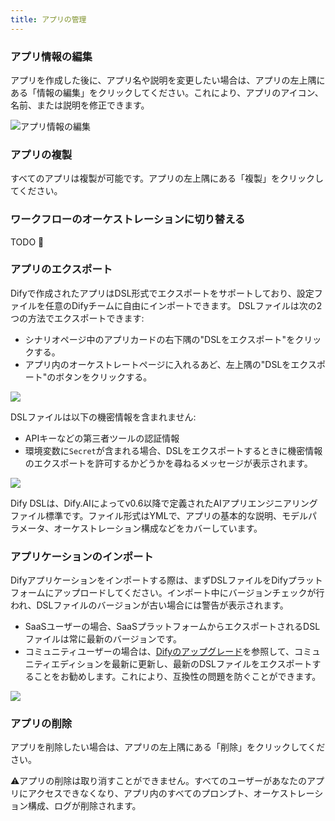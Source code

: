 ```yaml
---
title: アプリの管理
---
```



### アプリ情報の編集

アプリを作成した後に、アプリ名や説明を変更したい場合は、アプリの左上隅にある「情報の編集」をクリックしてください。これにより、アプリのアイコン、名前、または説明を修正できます。

![アプリ情報の編集](https://assets-docs.dify.ai/dify-enterprise-mintlify/jp/guides/management/63a449e9a8ae337b9c067165d1674a45.png)

### アプリの複製

すべてのアプリは複製が可能です。アプリの左上隅にある「複製」をクリックしてください。

### ワークフローのオーケストレーションに切り替える

TODO 🚧

### アプリのエクスポート

Difyで作成されたアプリはDSL形式でエクスポートをサポートしており、設定ファイルを任意のDifyチームに自由にインポートできます。 DSLファイルは次の2つの方法でエクスポートできます:

* シナリオページ中のアプリカードの右下隅の"DSLをエクスポート"をクリックする。
* アプリ内のオーケストレートページに入れるあど、左上隅の"DSLをエクスポート"のボタンをクリックする。

![](https://assets-docs.dify.ai/dify-enterprise-mintlify/jp/guides/management/544c18d770e230db93d6756bba98d8a7.png)

DSLファイルは以下の機密情報を含まれません:

* APIキーなどの第三者ツールの認証情報
* 環境変数に`Secret`が含まれる場合、DSLをエクスポートするときに機密情報のエクスポートを許可するかどうかを尋ねるメッセージが表示されます。

![](https://assets-docs.dify.ai/dify-enterprise-mintlify/jp/guides/management/25ce002ef7f0392fc6b3b6975ae137ec.png)

<Info>
Dify DSLは、Dify.AIによってv0.6以降で定義されたAIアプリエンジニアリングファイル標準です。ファイル形式はYMLで、アプリの基本的な説明、モデルパラメータ、オーケストレーション構成などをカバーしています。
</Info>

### アプリケーションのインポート

Difyアプリケーションをインポートする際は、まずDSLファイルをDifyプラットフォームにアップロードしてください。インポート中にバージョンチェックが行われ、DSLファイルのバージョンが古い場合には警告が表示されます。

- SaaSユーザーの場合、SaaSプラットフォームからエクスポートされるDSLファイルは常に最新のバージョンです。
- コミュニティユーザーの場合は、[Difyのアップグレード](/ja-jp/getting-started/install-self-hosted/docker-compose)を参照して、コミュニティエディションを最新に更新し、最新のDSLファイルをエクスポートすることをお勧めします。これにより、互換性の問題を防ぐことができます。

![](https://assets-docs.dify.ai/2024/11/487d2c1cc8b86666feb35ea8a346c053.png)

### アプリの削除

アプリを削除したい場合は、アプリの左上隅にある「削除」をクリックしてください。

<Info>
⚠️アプリの削除は取り消すことができません。すべてのユーザーがあなたのアプリにアクセスできなくなり、アプリ内のすべてのプロンプト、オーケストレーション構成、ログが削除されます。
</Info>
